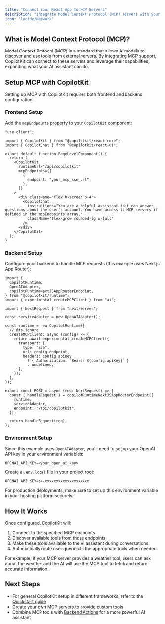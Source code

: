```yaml
---
title: "Connect Your React App to MCP Servers"
description: "Integrate Model Context Protocol (MCP) servers with your existing React application for enhanced AI capabilities"
icon: "lucide/Network"
---
```


## What is Model Context Protocol (MCP)?

Model Context Protocol (MCP) is a standard that allows AI models to discover and use tools from external servers. By integrating MCP support, CopilotKit can connect to these servers and leverage their capabilities, expanding what your AI assistant can do.

## Setup MCP with CopilotKit

Setting up MCP with CopilotKit requires both frontend and backend configuration.

### Frontend Setup

Add the `mcpEndpoints` property to your `CopilotKit` component:

```tsx
"use client";

import { CopilotKit } from "@copilotkit/react-core";
import { CopilotChat } from "@copilotkit/react-ui";

export default function PageLevelComponent() {
  return (
    <CopilotKit
      runtimeUrl="/api/copilotkit"
      mcpEndpoints={[
        {
          endpoint: "your_mcp_sse_url",
        },
      ]}
    >
      <div className="flex h-screen p-4">
        <CopilotChat
          instructions="You are a helpful assistant that can answer questions about the user's account. You have access to MCP servers if defined in the mcpEndpoints array."
          className="flex-grow rounded-lg w-full"
        />
      </div>
    </CopilotKit>
  );
}
```

### Backend Setup

Configure your backend to handle MCP requests (this example uses Next.js App Router):

```tsx
import {
  CopilotRuntime,
  OpenAIAdapter,
  copilotRuntimeNextJSAppRouterEndpoint,
} from "@copilotkit/runtime";
import { experimental_createMCPClient } from "ai";

import { NextRequest } from "next/server";

const serviceAdapter = new OpenAIAdapter();

const runtime = new CopilotRuntime({
  // @ts-ignore
  createMCPClient: async (config) => {
    return await experimental_createMCPClient({
      transport: {
        type: "sse",
        url: config.endpoint,
        headers: config.apiKey
          ? { Authorization: `Bearer ${config.apiKey}` }
          : undefined,
      },
    });
  },
});

export const POST = async (req: NextRequest) => {
  const { handleRequest } = copilotRuntimeNextJSAppRouterEndpoint({
    runtime,
    serviceAdapter,
    endpoint: "/api/copilotkit",
  });

  return handleRequest(req);
};
```

### Environment Setup

Since this example uses `OpenAIAdapter`, you'll need to set up your OpenAI API key in your environment variables:

```
OPENAI_API_KEY=<your_open_ai_key>
```

Create a `.env.local` file in your project root:

```
OPENAI_API_KEY=sk-xxxxxxxxxxxxxxxxxxxx
```

For production deployments, make sure to set up this environment variable in your hosting platform securely.

## How It Works

Once configured, CopilotKit will:

1. Connect to the specified MCP endpoints
2. Discover available tools from those endpoints
3. Make these tools available to the AI assistant during conversations
4. Automatically route user queries to the appropriate tools when needed

For example, if your MCP server provides a weather tool, users can ask about the weather and the AI will use the MCP tool to fetch and return accurate information.

## Next Steps

- For general CopilotKit setup in different frameworks, refer to the [Quickstart guide](/quickstart)
- Create your own MCP servers to provide custom tools
- Combine MCP tools with [Backend Actions](/guides/backend-actions) for a more powerful AI assistant
